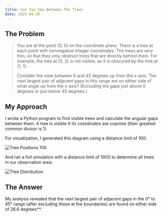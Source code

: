 ```yaml
---
title: Can You See Between The Trees
date: 2025-04-29
---
```


## The Problem

> You are at the point (0, 0) on the coordinate plane. There is a tree at each point with nonnegative integer coordinates. The trees are very thin, so that they only obstruct trees that are directly behind them. For example, the tree at (2, 2) is not visible, as it is obscured by the tree at (1, 1).
>
> Consider the view between 0 and 45 degrees up from the x-axis. The next largest pair of adjacent gaps in this range are on either side of what angle up from the x-axis? (Excluding the gaps just above 0 degrees or just below 45 degrees.)

## My Approach

I wrote a Python program to find visible trees and calculate the angular gaps between them. A tree is visible if its coordinates are coprime (their greatest common divisor is 1).

For visualization, I generated this diagram using a distance limit of 100:

<img src="/_static/images/tree_positions_100.png" alt="Tree Positions 100" />

And ran a full simulation with a distance limit of 1000 to determine all trees in our observation area:

<img src="/_static/images/tree_angle_differences.png" alt="Tree Distribution" />

## The Answer

My analysis revealed that the next largest pair of adjacent gaps in the 0° to 45° range (after excluding those at the boundaries) are found on either side of 26.6 degrees**.
